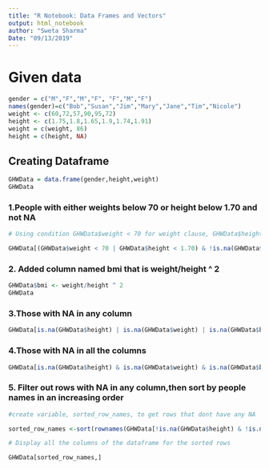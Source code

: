 ```yaml
---
title: "R Notebook: Data Frames and Vectors"
output: html_notebook
author: "Sweta Sharma"
Date: "09/13/2019"
---
```


# Given data 

```r
gender = c("M","F","M","F", "F","M","F")
names(gender)=c("Bob","Susan","Jim","Mary","Jane","Tim","Nicole") 
weight <- c(60,72,57,90,95,72)
height <- c(1.75,1.8,1.65,1.9,1.74,1.91)
weight = c(weight, 86)
height = c(height, NA)
```
## Creating Dataframe

```r
GHWData = data.frame(gender,height,weight)
GHWData
```
### 1.People with either weights below 70 or height below 1.70 and not NA

```r
# Using condition GHWData$weight < 70 for weight clause, GHWData$height < 1.70 for height clause and !is.na(GHWData$height) to avoid the NA in height

GHWData[(GHWData$weight < 70 | GHWData$height < 1.70) & !is.na(GHWData$height),] 

```
### 2. Added column named bmi that is weight/height ^ 2

```r
GHWData$bmi <- weight/height ^ 2
GHWData

```
### 3.Those with NA in any column

```r
GHWData[is.na(GHWData$height) | is.na(GHWData$weight) | is.na(GHWData$bmi),]
```
### 4.Those with NA in all the columns

```r
GHWData[is.na(GHWData$height) & is.na(GHWData$weight) & is.na(GHWData$bmi),]
```

### 5. Filter out rows with NA in any column,then sort by people names in an increasing order

```r

#create variable, sorted_row_names, to get rows that dont have any NA

sorted_row_names <-sort(rownames(GHWData[!is.na(GHWData$height) & !is.na(GHWData$weight) & !is.na(GHWData$bmi), ]))

# Display all the columns of the dataframe for the sorted rows

GHWData[sorted_row_names,]


```

